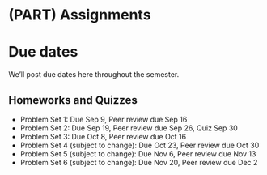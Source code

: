 
# (PART) Assignments {-}

# Due dates {-}

We'll post due dates here throughout the semester. 



## Homeworks and Quizzes {-}

* Problem Set 1: Due Sep 9, Peer review due Sep 16
* Problem Set 2: Due Sep 19, Peer review due Sep 26, Quiz Sep 30
* Problem Set 3: Due Oct 8, Peer review due Oct 16
* Problem Set 4 (subject to change): Due Oct 23, Peer review due Oct 30
* Problem Set 5 (subject to change): Due Nov 6, Peer review due Nov 13
* Problem Set 6 (subject to change): Due Nov 20, Peer review due Dec 2

